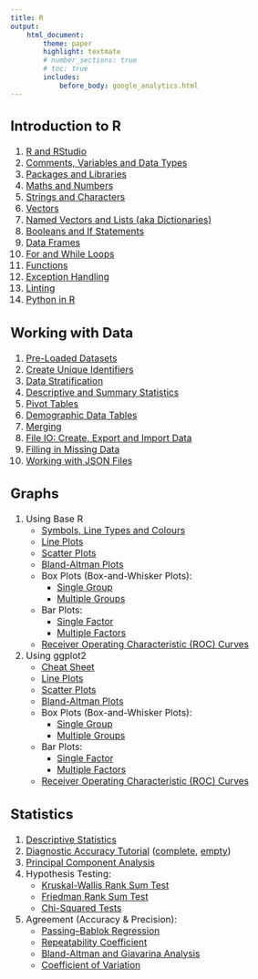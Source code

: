 ```yaml
---
title: R
output:
    html_document:
        theme: paper
        highlight: textmate
        # number_sections: true
        # toc: true
        includes:
            before_body: google_analytics.html
---
```


<font size="3">

## Introduction to R
1. [R and RStudio](R/intro/r_rstudio.html)
2. [Comments, Variables and Data Types](R/intro/data_types.html)
3. [Packages and Libraries](R/intro/packages.html)
4. [Maths and Numbers](R/intro/maths.html)
5. [Strings and Characters](R/intro/strings.html)
6. [Vectors](R/intro/vectors.html)
7. [Named Vectors and Lists (aka Dictionaries)](R/intro/named_vectors_lists.html)
8. [Booleans and If Statements](R/intro/booleans.html)
9. [Data Frames](R/intro/data_frames.html)
10. [For and While Loops](R/intro/loops.html)
11. [Functions](R/intro/functions.html)
12. [Exception Handling](R/intro/exceptions.html)
13. [Linting](R/intro/linting.html)
14. [Python in R](R/intro/python_in_r.html)

## Working with Data
1. [Pre-Loaded Datasets](R/data/pre_loaded_datasets.html)
2. [Create Unique Identifiers](R/data/create_unique_identifiers.html)
3. [Data Stratification](R/data/stratification.html)
4. [Descriptive and Summary Statistics](R/data/descriptive_summary_statistics.html)
5. [Pivot Tables](R/data/pivot_tables.html)
6. [Demographic Data Tables](R/data/demographic_tables.html)
7. [Merging](R/data/merging.html)
8. [File IO: Create, Export and Import Data](R/data/create_export_import.html)
9. [Filling in Missing Data](R/data/filling_in_missing_data.html)
10. [Working with JSON Files](R/data/working_with_json.html)

## Graphs

1. Using Base R
    - [Symbols, Line Types and Colours](R/graphs/base/symbols_linetypes_colours.html)
    - [Line Plots](R/graphs/base/lineplots.html)
    - [Scatter Plots](R/graphs/base/scatterplots.html)
    - [Bland-Altman Plots](R/graphs/base/bland_altman.html)
    - Box Plots (Box-and-Whisker Plots):
        - [Single Group](R/graphs/base/boxplots_single_group.html)
        - [Multiple Groups](R/graphs/base/boxplots_multiple_groups.html)
    - Bar Plots:
        - [Single Factor](R/graphs/base/barplots_single_factor.html)
        - [Multiple Factors](R/graphs/base/barplots_multiple_factors.html)
    - [Receiver Operating Characteristic (ROC) Curves](R/graphs/base/receiver_operating_characteristic.html)
2. Using ggplot2
    - [Cheat Sheet](R/graphs/ggplot2/cheat_sheet.html)
    - [Line Plots](R/graphs/ggplot2/lineplots.html)
    - [Scatter Plots](R/graphs/ggplot2/scatterplots.html)
    - [Bland-Altman Plots](R/graphs/ggplot2/bland_altman.html)
    - Box Plots (Box-and-Whisker Plots):
        - [Single Group](R/graphs/ggplot2/boxplots_single_group.html)
        - [Multiple Groups](R/graphs/ggplot2/boxplots_multiple_groups.html)
    - Bar Plots:
        - [Single Factor](R/graphs/ggplot2/barplots_single_factor.html)
        - [Multiple Factors](R/graphs/ggplot2/barplots_multiple_factors.html)
    - [Receiver Operating Characteristic (ROC) Curves](R/graphs/ggplot2/receiver_operating_characteristic.html)

## Statistics
1. [Descriptive Statistics](R/statistics/descriptive_statistics.html)
2. [Diagnostic Accuracy Tutorial](R/statistics/tutorial.html) ([complete](R/statistics/tutorial_completescript.R), [empty](R/statistics/tutorial_emptyscript.R))
3. [Principal Component Analysis](R/statistics/principal_component_analysis.html)
4. Hypothesis Testing:
    - [Kruskal-Wallis Rank Sum Test](R/statistics/hypothesis_testing/kruskal_wallis.html)
    - [Friedman Rank Sum Test](R/statistics/hypothesis_testing/friedman.html)
    - [Chi-Squared Tests](R/statistics/hypothesis_testing/chi_squared.html)
5. Agreement (Accuracy & Precision):
    - [Passing–Bablok Regression](R/statistics/agreement/passing_bablok.html)
    - [Repeatability Coefficient](R/statistics/agreement/repeatability_coefficient.html)
    - [Bland-Altman and Giavarina Analysis](R/statistics/agreement/bland_altman_giavarina.html)
    - [Coefficient of Variation](R/statistics/agreement/coefficient_of_variation.html)

</font>
